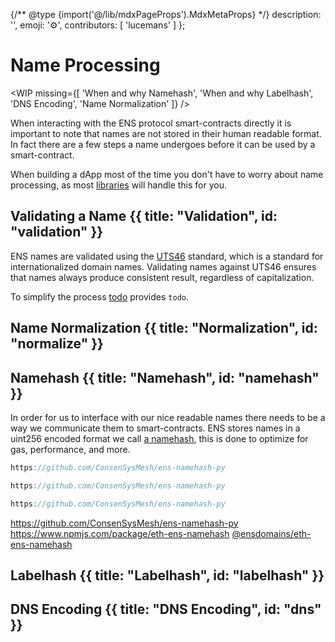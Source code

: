 
{/** @type {import('@/lib/mdxPageProps').MdxMetaProps} */}
    description: '',
    emoji: '⚙️',
    contributors: [
        'lucemans'
    ]
};

# Name Processing

<WIP
    missing={[
        'When and why Namehash',
        'When and why Labelhash',
        'DNS Encoding',
        'Name Normalization'
    ]}
/>

When interacting with the ENS protocol smart-contracts directly it is important to note that names are not stored in their human readable format.
In fact there are a few steps a name undergoes before it can be used by a smart-contract.

When building a dApp most of the time you don't have to worry about name processing, as most [libraries](/web/libraries) will handle this for you.

## Validating a Name {{ title: "Validation", id: "validation" }}

ENS names are validated using the [UTS46](https://www.unicode.org/reports/tr46/) standard, which is a standard for internationalized domain names.
Validating names against UTS46 ensures that names always produce consistent result, regardless of capitalization.

To simplify the process [todo](#todo) provides `todo`.

## Name Normalization {{ title: "Normalization", id: "normalize" }}

## Namehash {{ title: "Namehash", id: "namehash" }}

In order for us to interface with our nice readable names there needs to be a way we communicate them to smart-contracts.
ENS stores names in a uint256 encoded format we call [a namehash](#namehash), this is done to optimize for gas, performance, and more.

<CodeGroup>

```jsx {{ title: "ens-namehash-py" }}
https://github.com/ConsenSysMesh/ens-namehash-py

```

```jsx {{ title: "eth-name-hash" }}
https://github.com/ConsenSysMesh/ens-namehash-py

```

```rust {{ title: "rust hash" }}
https://github.com/ConsenSysMesh/ens-namehash-py

```

</CodeGroup>

https://github.com/ConsenSysMesh/ens-namehash-py
https://www.npmjs.com/package/eth-ens-namehash
[@ensdomains/eth-ens-namehash](https://www.npmjs.com/package/@ensdomains/eth-ens-namehash)

## Labelhash {{ title: "Labelhash", id: "labelhash" }}

## DNS Encoding {{ title: "DNS Encoding", id: "dns" }}
